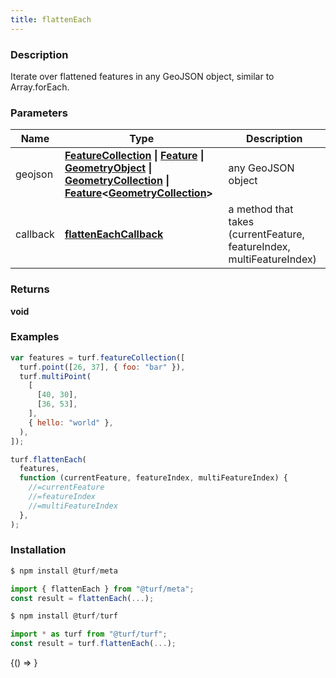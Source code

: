 ```yaml
---
title: flattenEach
---
```



### Description

Iterate over flattened features in any GeoJSON object, similar to
Array.forEach.

### Parameters

| Name     | Type                                                                                                                                                                                                                                                                                                                                                                                                                                                | Description                                                           |
| -------- | --------------------------------------------------------------------------------------------------------------------------------------------------------------------------------------------------------------------------------------------------------------------------------------------------------------------------------------------------------------------------------------------------------------------------------------------------- | --------------------------------------------------------------------- |
| geojson  | **[FeatureCollection](https://tools.ietf.org/html/rfc7946#section-3.3) &#124; [Feature](https://tools.ietf.org/html/rfc7946#section-3.2) &#124; [GeometryObject](https://tools.ietf.org/html/rfc7946#section-3.1) &#124; [GeometryCollection](https://tools.ietf.org/html/rfc7946#section-3.1.8) &#124; [Feature](https://tools.ietf.org/html/rfc7946#section-3.2)&lt;[GeometryCollection](https://tools.ietf.org/html/rfc7946#section-3.1.8)&gt;** | any GeoJSON object                                                    |
| callback | **[flattenEachCallback](docs/api/types/flattenEachCallback.mdx)**                                                                                                                                                                                                                                                                                                                                                                                   | a method that takes (currentFeature, featureIndex, multiFeatureIndex) |

### Returns

**void**

### Examples

```javascript
var features = turf.featureCollection([
  turf.point([26, 37], { foo: "bar" }),
  turf.multiPoint(
    [
      [40, 30],
      [36, 53],
    ],
    { hello: "world" },
  ),
]);

turf.flattenEach(
  features,
  function (currentFeature, featureIndex, multiFeatureIndex) {
    //=currentFeature
    //=featureIndex
    //=multiFeatureIndex
  },
);
```

### Installation

```javascript
$ npm install @turf/meta

import { flattenEach } from "@turf/meta";
const result = flattenEach(...);
```

```javascript
$ npm install @turf/turf

import * as turf from "@turf/turf";
const result = turf.flattenEach(...);
```

<!-- Expose turf as global var for experimenting in the browser console -->

<BrowserOnly>{() => <WindowTurfGlobal turf={turf} />}</BrowserOnly>
